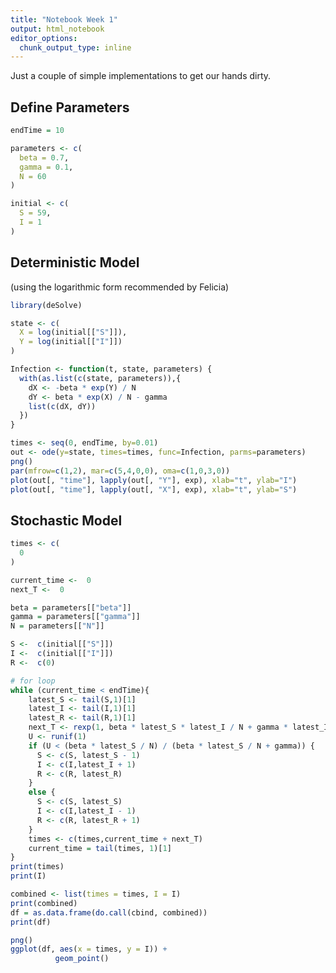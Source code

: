 ```yaml
---
title: "Notebook Week 1"
output: html_notebook
editor_options: 
  chunk_output_type: inline
---
```


Just a couple of simple implementations to get our hands dirty.

## Define Parameters

```r
endTime = 10

parameters <- c(
  beta = 0.7,
  gamma = 0.1,
  N = 60
)

initial <- c(
  S = 59,
  I = 1
)
```

## Deterministic Model

(using the logarithmic form recommended by Felicia)

```r
library(deSolve)

state <- c(
  X = log(initial[["S"]]),
  Y = log(initial[["I"]])
)

Infection <- function(t, state, parameters) {
  with(as.list(c(state, parameters)),{
    dX <- -beta * exp(Y) / N
    dY <- beta * exp(X) / N - gamma
    list(c(dX, dY))
  })
}

times <- seq(0, endTime, by=0.01)
out <- ode(y=state, times=times, func=Infection, parms=parameters)
png()
par(mfrow=c(1,2), mar=c(5,4,0,0), oma=c(1,0,3,0))
plot(out[, "time"], lapply(out[, "Y"], exp), xlab="t", ylab="I")
plot(out[, "time"], lapply(out[, "X"], exp), xlab="t", ylab="S")
```

## Stochastic Model

```r
times <- c(
  0
)

current_time <-  0
next_T <-  0

beta = parameters[["beta"]]
gamma = parameters[["gamma"]]
N = parameters[["N"]]

S <-  c(initial[["S"]])
I <-  c(initial[["I"]])
R <-  c(0)

# for loop
while (current_time < endTime){
    latest_S <- tail(S,1)[1]
    latest_I <- tail(I,1)[1]
    latest_R <- tail(R,1)[1]
    next_T <- rexp(1, beta * latest_S * latest_I / N + gamma * latest_I)
    U <- runif(1)
    if (U < (beta * latest_S / N) / (beta * latest_S / N + gamma)) {
      S <- c(S, latest_S - 1)
      I <- c(I,latest_I + 1)
      R <- c(R, latest_R)
    }
    else {
      S <- c(S, latest_S)
      I <- c(I,latest_I - 1)
      R <- c(R, latest_R + 1)
    }
    times <- c(times,current_time + next_T)
    current_time = tail(times, 1)[1]
}
print(times)
print(I)

combined <- list(times = times, I = I)
print(combined)
df = as.data.frame(do.call(cbind, combined))
print(df)

png()
ggplot(df, aes(x = times, y = I)) +
          geom_point()

```
